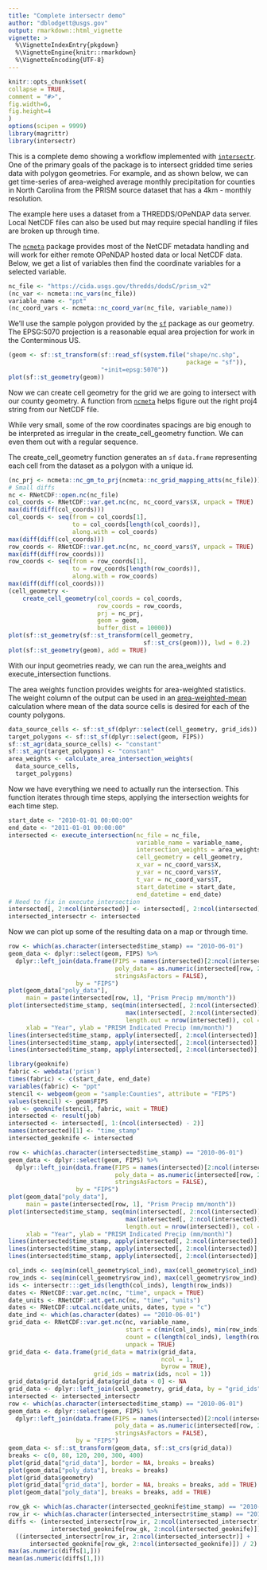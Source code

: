 ```yaml
---
title: "Complete intersectr demo"
author: "dblodgett@usgs.gov"
output: rmarkdown::html_vignette
vignette: >
  %\VignetteIndexEntry{pkgdown}
  %\VignetteEngine{knitr::rmarkdown}
  %\VignetteEncoding{UTF-8}
---
```

  
```r
knitr::opts_chunk$set(
collapse = TRUE,
comment = "#>",
fig.width=6,
fig.height=4
)
options(scipen = 9999)
library(magrittr)
library(intersectr)
```

This is a complete demo showing a workflow implemented with [`intersectr`](https://github.com/dblodgett-usgs/intersectr). One of the primary goals of the package is to intersect gridded time series data with polygon geometries. For example, and as shown below, we can get time-series of area-weighed average monthly precipitation for counties in North Carolina from the PRISM source dataset that has a 4km - monthly resolution.

The example here uses a dataset from a THREDDS/OPeNDAP data server. Local NetCDF files can also be used but may require special handling if files are broken up through time.

The [`ncmeta`](https://github.com/hypertidy/ncmeta/) package provides most of the NetCDF metadata handling and will work for either remote OPeNDAP hosted data or local NetCDF data. Below, we get a list of variables then find the coordinate variables for a selected variable.
```r
nc_file <- "https://cida.usgs.gov/thredds/dodsC/prism_v2"
(nc_var <- ncmeta::nc_vars(nc_file))
variable_name <- "ppt"
(nc_coord_vars <- ncmeta::nc_coord_var(nc_file, variable_name))
```

We'll use the sample polygon provided by the [`sf`](https://github.com/r-spatial/sf) package as our geometry. The EPSG:5070 projection is a reasonable equal area projection for work in the Conterminous US.
```r
(geom <- sf::st_transform(sf::read_sf(system.file("shape/nc.shp",
                                                  package = "sf")),
                          "+init=epsg:5070"))
plot(sf::st_geometry(geom))
```

  Now we can create cell geometry for the grid we are going to intersect with our county geometry. A function from [`ncmeta`](https://github.com/hypertidy/ncmeta/blob/master/R/nc-prj.R) helps figure out the right proj4 string from our NetCDF file.

While very small, some of the row coordinates spacings are big enough to be interpreted as irregular in the create_cell_geometry function. We can even them out with a regular sequence. 

The create_cell_geometry function generates an `sf` `data.frame` representing each cell from the dataset as a polygon with a unique id.
```r
(nc_prj <- ncmeta::nc_gm_to_prj(ncmeta::nc_grid_mapping_atts(nc_file)))
# Small diffs
nc <- RNetCDF::open.nc(nc_file)
col_coords <- RNetCDF::var.get.nc(nc, nc_coord_vars$X, unpack = TRUE)
max(diff(diff(col_coords)))
col_coords <- seq(from = col_coords[1],
                  to = col_coords[length(col_coords)],
                  along.with = col_coords)
max(diff(diff(col_coords)))
row_coords <- RNetCDF::var.get.nc(nc, nc_coord_vars$Y, unpack = TRUE)
max(diff(diff(row_coords)))
row_coords <- seq(from = row_coords[1],
                  to = row_coords[length(row_coords)],
                  along.with = row_coords)
max(diff(diff(col_coords)))
(cell_geometry <-
    create_cell_geometry(col_coords = col_coords,
                         row_coords = row_coords,
                         prj = nc_prj,
                         geom = geom, 
                         buffer_dist = 10000))
plot(sf::st_geometry(sf::st_transform(cell_geometry, 
                                      sf::st_crs(geom))), lwd = 0.2)
plot(sf::st_geometry(geom), add = TRUE)
```

With our input geometries ready, we can run the area_weights and execute_intersection functions. 

The area weights function provides weights for area-weighted statistics. The weight column of the output can be used in an [area-weighted-mean](https://en.wikipedia.org/wiki/Weighted_arithmetic_mean) calculation where mean of the data source cells is desired for each of the county polygons.

```r
data_source_cells <- sf::st_sf(dplyr::select(cell_geometry, grid_ids))
target_polygons <- sf::st_sf(dplyr::select(geom, FIPS))
sf::st_agr(data_source_cells) <- "constant"
sf::st_agr(target_polygons) <- "constant"
area_weights <- calculate_area_intersection_weights(
  data_source_cells,
  target_polygons)
```

Now we have everything we need to actually run the intersection. This function iterates through time steps, applying the intersection weights for each time step.
```r
start_date <- "2010-01-01 00:00:00"
end_date <- "2011-01-01 00:00:00"
intersected <- execute_intersection(nc_file = nc_file,
                                    variable_name = variable_name,
                                    intersection_weights = area_weights,
                                    cell_geometry = cell_geometry, 
                                    x_var = nc_coord_vars$X,
                                    y_var = nc_coord_vars$Y,
                                    t_var = nc_coord_vars$T, 
                                    start_datetime = start_date, 
                                    end_datetime = end_date)
# Need to fix in execute_intersection
intersected[, 2:ncol(intersected)] <- intersected[, 2:ncol(intersected)]
intersected_intersectr <- intersected
```

Now we can plot up some of the resulting data on a map or through time.
```r
row <- which(as.character(intersected$time_stamp) == "2010-06-01")
geom_data <- dplyr::select(geom, FIPS) %>%
  dplyr::left_join(data.frame(FIPS = names(intersected)[2:ncol(intersected)],
                              poly_data = as.numeric(intersected[row, 2:ncol(intersected)]),
                              stringsAsFactors = FALSE),
                   by = "FIPS")
plot(geom_data["poly_data"],
     main = paste(intersected[row, 1], "Prism Precip mm/month"))
plot(intersected$time_stamp, seq(min(intersected[, 2:ncol(intersected)]), 
                                 max(intersected[, 2:ncol(intersected)]),
                                 length.out = nrow(intersected)), col = NA, 
     xlab = "Year", ylab = "PRISM Indicated Precip (mm/month)")
lines(intersected$time_stamp, apply(intersected[, 2:ncol(intersected)], 1, mean), lwd = 2, col = "grey")
lines(intersected$time_stamp, apply(intersected[, 2:ncol(intersected)], 1, max), lwd = .5, col = "grey")
lines(intersected$time_stamp, apply(intersected[, 2:ncol(intersected)], 1, min), lwd = .5, col = "grey")
```

```r
library(geoknife)
fabric <- webdata('prism')
times(fabric) <- c(start_date, end_date)
variables(fabric) <- "ppt"
stencil <- webgeom(geom = "sample:Counties", attribute = "FIPS")
values(stencil) <- geom$FIPS
job <- geoknife(stencil, fabric, wait = TRUE)
intersected <- result(job)
intersected <- intersected[, 1:(ncol(intersected) - 2)]
names(intersected)[1] <- "time_stamp"
intersected_geoknife <- intersected
```

```r
row <- which(as.character(intersected$time_stamp) == "2010-06-01")
geom_data <- dplyr::select(geom, FIPS) %>%
  dplyr::left_join(data.frame(FIPS = names(intersected)[2:ncol(intersected)],
                              poly_data = as.numeric(intersected[row, 2:ncol(intersected)]),
                              stringsAsFactors = FALSE),
                   by = "FIPS")
plot(geom_data["poly_data"],
     main = paste(intersected[row, 1], "Prism Precip mm/month"))
plot(intersected$time_stamp, seq(min(intersected[, 2:ncol(intersected)]), 
                                 max(intersected[, 2:ncol(intersected)]),
                                 length.out = nrow(intersected)), col = NA, 
     xlab = "Year", ylab = "PRISM Indicated Precip (mm/month)")
lines(intersected$time_stamp, apply(intersected[, 2:ncol(intersected)], 1, mean), lwd = 2, col = "grey")
lines(intersected$time_stamp, apply(intersected[, 2:ncol(intersected)], 1, max), lwd = .5, col = "grey")
lines(intersected$time_stamp, apply(intersected[, 2:ncol(intersected)], 1, min), lwd = .5, col = "grey")
```

```r
col_inds <- seq(min(cell_geometry$col_ind), max(cell_geometry$col_ind), 1)
row_inds <- seq(min(cell_geometry$row_ind), max(cell_geometry$row_ind), 1)
ids <- intersectr:::get_ids(length(col_inds), length(row_inds))
dates <- RNetCDF::var.get.nc(nc, "time", unpack = TRUE)
date_units <- RNetCDF::att.get.nc(nc, "time", "units")
dates <- RNetCDF::utcal.nc(date_units, dates, type = "c")
date_ind <- which(as.character(dates) == "2010-06-01")
grid_data <- RNetCDF::var.get.nc(nc, variable_name,
                                 start = c(min(col_inds), min(row_inds), date_ind),
                                 count = c(length(col_inds), length(row_inds), 1), 
                                 unpack = TRUE)
grid_data <- data.frame(grid_data = matrix(grid_data,
                                           ncol = 1,
                                           byrow = TRUE),
                        grid_ids = matrix(ids, ncol = 1))
grid_data$grid_data[grid_data$grid_data < 0] <- NA
grid_data <- dplyr::left_join(cell_geometry, grid_data, by = "grid_ids")
intersected <- intersected_intersectr
row <- which(as.character(intersected$time_stamp) == "2010-06-01")
geom_data <- dplyr::select(geom, FIPS) %>%
  dplyr::left_join(data.frame(FIPS = names(intersected)[2:ncol(intersected)],
                              poly_data = as.numeric(intersected[row, 2:ncol(intersected)]), 
                              stringsAsFactors = FALSE),
                   by = "FIPS")
geom_data <- sf::st_transform(geom_data, sf::st_crs(grid_data))
breaks <- c(0, 80, 120, 200, 300, 400)
plot(grid_data["grid_data"], border = NA, breaks = breaks)
plot(geom_data["poly_data"], breaks = breaks)
plot(grid_data$geometry)
plot(grid_data["grid_data"], border = NA, breaks = breaks, add = TRUE)
plot(geom_data["poly_data"], breaks = breaks, add = TRUE)
```

```r
row_gk <- which(as.character(intersected_geoknife$time_stamp) == "2010-06-01")
row_ir <- which(as.character(intersected_intersectr$time_stamp) == "2010-06-01")
diffs <- (intersected_intersectr[row_ir, 2:ncol(intersected_intersectr)] - 
            intersected_geoknife[row_gk, 2:ncol(intersected_geoknife)]) / 
  ((intersected_intersectr[row_ir, 2:ncol(intersected_intersectr)] + 
      intersected_geoknife[row_gk, 2:ncol(intersected_geoknife)]) / 2)
max(as.numeric(diffs[1,]))
mean(as.numeric(diffs[1,]))
```
